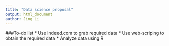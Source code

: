 ```yaml
---
title: "Data science proposal"
output: html_document
author: Jing Li   
---
```


###To-do list
* Use Indeed.com to grab required data
* Use web-scriping to obtain the required data
* Analyze data using R